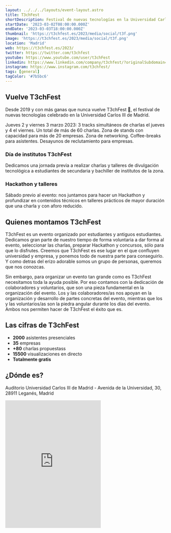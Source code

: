 ```yaml
---
layout: ../../../layouts/event-layout.astro
title: T3chFest
shortDescription: Festival de nuevas tecnologías en la Universidad Carlos III de Madrid. 2 y 3 de marzo de 2023.
startDate: '2023-03-02T08:00:00.000Z'
endDate: '2023-03-03T18:00:00.000Z'
thumbnail: 'https://t3chfest.es/2023/media/social/t3f.png'
image: 'https://t3chfest.es/2023/media/social/t3f.png'
location: 'Madrid'
web: https://t3chfest.es/2023/
twitter: https://twitter.com/t3chfest
youtube: https://www.youtube.com/user/t3chFest
linkedin: https://www.linkedin.com/company/t3chfest/?originalSubdomain=es
instagram: https://www.instagram.com/t3chfest/
tags: [general]
tagColor: '#7b5bc6'
---
```


## Vuelve T3chFest

Desde 2019 y con más ganas que nunca vuelve T3chFest 🤖, el festival de nuevas tecnologías celebrado en la Universidad Carlos III de Madrid.

Jueves 2 y viernes 3 marzo 2023: 3 tracks simultáneos de charlas el jueves y 4 el viernes. Un total de más de 60 charlas. Zona de stands con capacidad para más de 20 empresas. Zona de networking. Coffee-breaks para asistentes. Desayunos de reclutamiento para empresas.

### Día de institutos T3chFest

Dedicamos una jornada previa a realizar charlas y talleres de divulgación tecnológica a estudiantes de secundaria y bachiller de institutos de la zona.

### Hackathon y talleres

Sábado previo al evento: nos juntamos para hacer un Hackathon y profundizar en contenidos técnicos en talleres prácticos de mayor duración que una charla y con aforo reducido.

## Quienes montamos T3chFest

T3chFest es un evento organizado por estudiantes y antiguos estudiantes. Dedicamos gran parte de nuestro tiempo de forma voluntaria a dar forma al evento, seleccionar las charlas, preparar Hackathon y concursos, sólo para que lo disfrutes. Creemos que T3chFest es ese lugar en el que confluyen universidad y empresa, y ponemos todo de nuestra parte para conseguirlo. Y como detras del erizo adorable somos un grupo de personas, queremos que nos conozcas.

Sin embargo, para organizar un evento tan grande como es T3chFest necesitamos toda la ayuda posible. Por eso contamos con la dedicación de colaboradores y voluntarios, que son una pieza fundamental en la organización del evento. Los y las colaboradores/as nos apoyan en la organización y desarrollo de partes concretas del evento, mientras que los y las voluntarios/as son la piedra angular durante los días del evento. Ambos nos permiten hacer de T3chFest el éxito que es.

## Las cifras de T3chFest

- **2000** asistentes presenciales
- **35** empresas
- **+80** charlas propuestass
- **15500** visualizaciones en directo
- **Totalmente gratis**

<h2>¿Dónde es?</h2>

Auditorio Universidad Carlos III de Madrid - Avenida de la Universidad, 30, 28911 Leganés, Madrid

<iframe
  className="mt-4 w-full"
  height="400"
  src="https://www.google.com/maps/embed?pb=!1m18!1m12!1m3!1d3041.4465549590313!2d-3.767538387067403!3d40.33243888892145!2m3!1f0!2f0!3f0!3m2!1i1024!2i768!4f13.1!3m3!1m2!1s0xd41898b1cc06b5b%3A0xaf0cadd098b516f8!2sUniversidad%20Carlos%20III%20de%20Madrid%20%7C%20Campus%20de%20Legan%C3%A9s!5e0!3m2!1ses!2ses!4v1664253356967!5m2!1ses!2ses"
  style="border:0;"
  allowfullscreen=""
  loading="lazy"
  referrerpolicy="no-referrer-when-downgrade"
></iframe>
